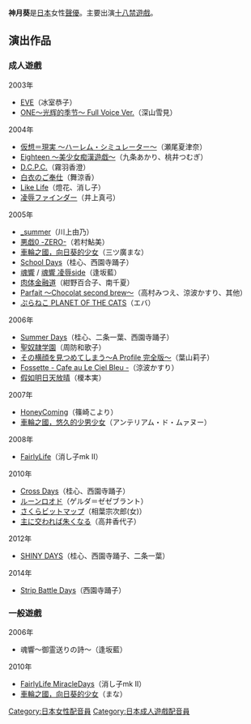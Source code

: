 {{Japanese|japanese=神月 あおい|kana=かみづき あおい|romaji=Kamizuki Aoi}}
'''神月葵'''是[[日本|日本]]女性[[聲優|聲優]]。主要出演[[十八禁遊戲|十八禁遊戲]]。

==演出作品==
===成人遊戲===
;2003年
*[[EVE|EVE]]（冰室恭子）
*[[ONE～光辉的季节～|ONE～光辉的季节～ Full Voice Ver.]]（深山雪見）

;2004年
*[[仮想＝現実_～ハーレム・シミュレーター～|仮想＝現実 ～ハーレム・シミュレーター～]]（瀬尾夏津奈）
*[[Eighteen_～美少女痴漢遊戯～|Eighteen ～美少女痴漢遊戯～]]（九条あかり、桃井つむぎ）
*[[初音島Plus_Situation|D.C.P.C.]]（霧羽香澄）
*[[白衣のご奉仕|白衣のご奉仕]]（舞涼香）
*[[Like_Life|Like Life]]（燈花、消し子）
*[[凌辱ファインダー|凌辱ファインダー]]（井上真弓）

;2005年
*[[_summer|_summer]]（川上由乃）
*[[悪戯0_-ZERO-|悪戯0 -ZERO-]]（若村鮎美）
*[[車輪之國，向日葵的少女|車輪之國，向日葵的少女]]（三ツ廣まな）
*[[School_Days|School Days]]（桂心、西園寺踊子）
*[[魂響|魂響]] / [[魂響_凌辱side|魂響 凌辱side]]（逢坂藍）
*[[肉体金融道|肉体金融道]]（紺野百合子、南千夏）
*[[Parfait_～Chocolat_second_brew～|Parfait ～Chocolat second brew～]]（高村みつえ、涼波かすり、其他）
*[[ぷらねこ_PLANET_OF_THE_CATS|ぷらねこ PLANET OF THE CATS]]（エバ）

;2006年
*[[Summer_Days|Summer Days]]（桂心、二条一葉、西園寺踊子）
*[[聖奴隷学園|聖奴隷学園]]（周防和歌子）
*[[その横顔を見つめてしまう～A_Profile_完全版～|その横顔を見つめてしまう～A Profile 完全版～]]（葉山莉子）
*[[Fossette_-_Cafe_au_Le_Ciel_Bleu_-|Fossette - Cafe au Le Ciel Bleu -]]（涼波かすり）
*[[假如明日天放晴|假如明日天放晴]]（榎本実）

;2007年
*[[HoneyComing|HoneyComing]]（篠崎こより）
*[[車輪之國，悠久的少男少女|車輪之國，悠久的少男少女]]（アンテリアム・ド・ムァヌー）

;2008年
*[[FairlyLife|FairlyLife]]（消し子mk II）

;2010年
*[[Cross_Days|Cross Days]]（桂心、西園寺踊子）
*[[ルーンロオド|ルーンロオド]]（ゲルダ＝ゼゼブラント）
*[[さくらビットマップ|さくらビットマップ]]（相葉宗次郎(女)）
*[[主に交われば朱くなる|主に交われば朱くなる]]（高井香代子）

;2012年
*[[SHINY_DAYS|SHINY DAYS]]（桂心、西園寺踊子、二条一葉）

;2014年
*[[Strip_Battle_Days|Strip Battle Days]]（西園寺踊子）

===一般遊戲===
;2006年
*魂響〜御霊送りの詩〜（逢坂藍）

;2010年
*[[FairlyLife|FairlyLife MiracleDays]]（消し子mk II）
*[[車輪之國，向日葵的少女|車輪之國，向日葵的少女]]（まな）

{{DEFAULTSORT:Kamizuki Aoi}}
[[Category:日本女性配音員|Category:日本女性配音員]]
[[Category:日本成人遊戲配音員|Category:日本成人遊戲配音員]]